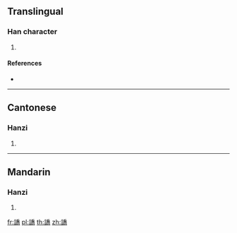 {{character info/new}}
==Translingual==

===Han character===
{{Han char|rn=149|rad=言|as=12|sn=19|four=02627|canj=YRHKB}}

# {{defn|Han|sort=言12}}

====References====
* {{Han ref|kx=1181.040|dkj=35961|dj=1644.150|hdz=64018.180|uh=8B51|ud=35665|bh=F340|bd=62272}}

----

==Cantonese==

===Hanzi===
{{yue-hanzi|jyut=giu2|y=giu2}}

# {{defn|lang=yue|sort=言12}}

----

==Mandarin==

===Hanzi===
{{cmn-hanzi|pin=[[jiǎo]] ([[jiao3]])|wg=chiao<sup>3</sup>}}

# {{defn|lang=cmn|sort=言12}}

[[fr:譑]]
[[pl:譑]]
[[th:譑]]
[[zh:譑]]